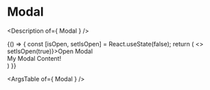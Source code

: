 


<Meta title="Components/Modal" />

# Modal

<Description of={ Modal } />

<Canvas>
  <Story name="Modal">
    <Centered>
      {() => {
        const [isOpen, setIsOpen] = React.useState(false);
        return (
          <>
            <Action onClick={() => setIsOpen(true)}>Open Modal</Action>
            <Modal
              isOpen={isOpen}
              setIsOpen={setIsOpen}
            >
              <div>My Modal Content!</div>
            </Modal>
          </>
        )
      }}
    </Centered>
  </Story>
</Canvas>

<ArgsTable of={ Modal } />
